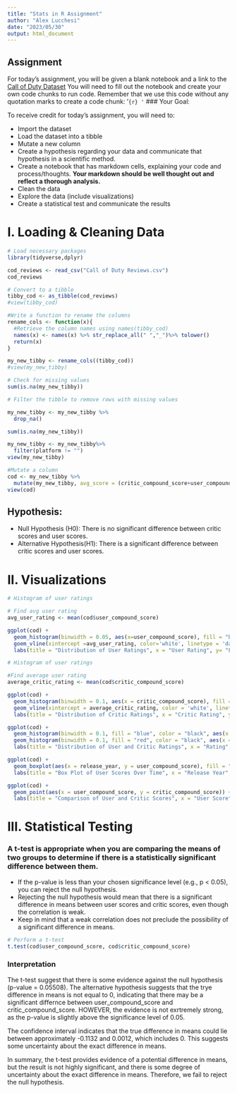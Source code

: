 ```yaml
---
title: "Stats in R Assignment"
author: "Alex Lucchesi"
date: "2023/05/30"
output: html_document
---
```


## Assignment

For today's assignment, you will be given a blank notebook and a link to the [Call of Duty Dataset](https://www.kaggle.com/datasets/beridzeg45/call-of-duty-reviews) You will need to fill out the notebook and create your own code chunks to run code. Remember that we use this code without any quotation marks to create a code chunk: '`{r} '` \### Your Goal:

To receive credit for today's assignment, you will need to:

-   Import the dataset
-   Load the dataset into a tibble
-   Mutate a new column
-   Create a hypothesis regarding your data and communicate that hypothesis in a scientific method.
-   Create a notebook that has markdown cells, explaining your code and process/thoughts. **Your markdown should be well thought out and reflect a thorough analysis.**
-   Clean the data
-   Explore the data (include visualizations)
-   Create a statistical test and communicate the results

# I. Loading & Cleaning Data

```r
# Load necessary packages
library(tidyverse,dplyr)
```

```r
cod_reviews <- read_csv("Call of Duty Reviews.csv")
cod_reviews
```

```r
# Convert to a tibble
tibby_cod <- as_tibble(cod_reviews)
#view(tibby_cod)
```

```r
#Write a function to rename the columns
rename_cols <- function(x){
  #Retrieve the column names using names(tibby_cod)
  names(x) <- names(x) %>% str_replace_all(" ","_")%>% tolower()
  return(x)
}


```

```r
my_new_tibby <- rename_cols((tibby_cod))
#view(my_new_tibby)
```

```r
# Check for missing values
sum(is.na(my_new_tibby))
```

```r
# Filter the tibble to remove rows with missing values

my_new_tibby <- my_new_tibby %>%
  drop_na()

```

```r
sum(is.na(my_new_tibby))
```

```r
my_new_tibby <- my_new_tibby%>%
  filter(platform != "")
view(my_new_tibby)
```

```r
#Mutate a column
cod <- my_new_tibby %>%
  mutate(my_new_tibby, avg_score = (critic_compound_score+user_compound_score)/2)
view(cod)
```

## Hypothesis:

-   Null Hypothesis (H0): There is no significant difference between critic scores and user scores.
-   Alternative Hypothesis(H1): There is a significant difference between critic scores and user scores.

# II. Visualizations

```r
# Histogram of user ratings

# Find avg user rating
avg_user_rating <- mean(cod$user_compound_score)

ggplot(cod) +
  geom_histogram(binwidth = 0.05, aes(x=user_compound_score), fill = "blue", color="black")+ 
  goem_vline(xintercept =avg_user_rating, color='white', linetype = 'dashed') +
  labs(title = "Distribution of User Ratings", x = "User Rating", y= "Frequency")
```

```r
# Histogram of user ratings

#Find average user rating
average_critic_rating <- mean(cod$critic_compound_score)

ggplot(cod) +
  geom_histogram(binwidth = 0.1, aes(x = critic_compound_score), fill = "red", color = "black") +
  geom_vline(xintercept = average_critic_rating, color = 'white', linetype = 'dashed') +
  labs(title = "Distribution of Critic Ratings", x = "Critic Rating", y = "Frequency")
```

```r
ggplot(cod) +
  geom_histogram(binwidth = 0.1, fill = "blue", color = "black", aes(x = user_compound_score), alpha = 0.7) +
  geom_histogram(binwidth = 0.1, fill = "red", color = "black", aes(x = critic_compound_score), alpha = 0.7) +
  labs(title = "Distribution of User and Critic Ratings", x = "Rating", y = "Frequency")
```

```r
ggplot(cod) +
  geom_boxplot(aes(x = release_year, y = user_compound_score), fill = "blue") +
  labs(title = "Box Plot of User Scores Over Time", x = "Release Year", y = "User Score")
```

```r
ggplot(cod) +
  geom_point(aes(x = user_compound_score, y = critic_compound_score)) +
  labs(title = "Comparison of User and Critic Scores", x = "User Score", y = "Critic Score")
```

# III. Statistical Testing

### A t-test is appropriate when you are comparing the means of two groups to determine if there is a statistically significant difference between them.

-   If the p-value is less than your chosen significance level (e.g., p \< 0.05), you can reject the null hypothesis.
-   Rejecting the null hypothesis would mean that there is a significant difference in means between user scores and critic scores, even though the correlation is weak.
-   Keep in mind that a weak correlation does not preclude the possibility of a significant difference in means.

```r
# Perform a t-test
t.test(cod$user_compound_score, cod$critic_compound_score)
```

### Interpretation

The t-test suggest that there is some evidence against the null hypothesis (p-value = 0.05508). The alternative hypothesis suggests that the trye difference in means is not equal to 0, indicating that there may be a significant differnce between user_compound_score and critic_compound_score. HOWEVER, the evidence is not exrtremely strong, as the p-value is slightly above the significance level of 0.05.

The confidence interval indicates that the true difference in means could lie between approximately -0.1132 and 0.0012, which includes 0. This suggests some uncertainty about the exact difference in means.

In summary, the t-test provides evidence of a potential difference in means, but the result is not highly significant, and there is some degree of uncertainty about the exact difference in means. Therefore, we fail to reject the null hypothesis.
